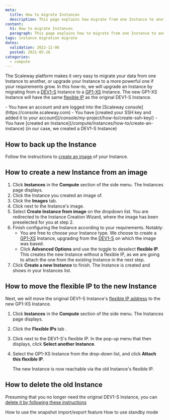 ```yaml
---
meta:
  title: How to migrate Instances
  description: This page explains how migrate from one Instance to another
content:
  h1: How to migrate Instances
  paragraph: This page explains how to migrate from one Instance to another
tags: instance migration migrate 
dates:
  validation: 2022-12-06
  posted: 2021-05-26 
categories:
  - compute
---
```


The Scaleway platform makes it very easy to migrate your data from one Instance to another, or upgrade your Instance to a more powerful one if your requirements grow. In this how-to, we will upgrade an Instance by migrating from a [DEV1-S](/compute/instances/concepts/#development-instance) Instance to a [GP1-XS](/compute/instances/concepts/#general-purpose-instance) Instance. The new GP1-XS Instance will have the same [flexible IP](/compute/instances/concepts/#flexible-ip) as the original DEV1-S Instance.

<Macro id="iam-requirements" />

<Message type="requirement">
  - You have an account and are logged into the [Scaleway console](https://console.scaleway.com)
  - You have [created your SSH key and added it to your account](/console/my-project/how-to/create-ssh-key/)
  - You have [created an Instance](/compute/instances/how-to/create-an-instance) (in our case, we created a DEV1-S Instance)
</Message>

## How to back up the Instance

Follow the instructions to [create an image](/compute/instances/how-to/create-a-backup/#how-to-create-an-image) of your Instance.

## How to create a new Instance from an image 

1. Click **Instances** in the **Compute** section of the side menu. The Instances page displays.
2. Click the Instance you created an image of.
3. Click the **Images** tab.
4. Click <Icon name="more" /> next to the Instance's image.
    <Lightbox src="scaleway-image-create-from-tab.webp" alt="" />
5. Select **Create Instance from image** on the dropdown list. You are redirected to the Instance Creation Wizard, where the image has been preselected for you at step 2.
6. Finish configuring the Instance according to your requirements. Notably:
    - You are free to choose your Instance type. We choose to create a [GP1-XS](/compute/instances/concepts/#general-purpose-instance) Instance, upgrading from the [DEV1-S](/compute/instances/concepts/#development-instance) on which the image was based.
    - Click **Advanced Options** and use the <Icon name="toggle" /> toggle to deselect **flexible IP**. This creates the new Instance without a flexible IP, as we are going to attach the one from the existing Instance in the next step.
    <Lightbox src="scaleway-toggle-flexip.webp" alt="" />
7. Click **Create a new Instance** to finish. The Instance is created and shows in your Instances list.

## How to move the flexible IP to the new Instance

Next, we will move the original DEV1-S Instance's [flexible IP address](/compute/instances/concepts/#flexible-ip) to the new GP1-XS Instance. 

1. Click **Instances** in the **Compute** section of the side menu. The Instances page displays.
2. Click the **Flexible IPs** tab .
3. Click <Icon name="more" /> next to the DEV1-S's flexible IP. In the pop-up menu that then displays, click **Select another Instance**.
    <Lightbox src="scaleway-attach-flexip.webp" alt="" />
4. Select the GP1-XS Instance from the drop-down list, and click **Attach this flexible IP**.

    The new Instance is now reachable via the old Instance's flexible IP.

## How to delete the old Instance

Presuming that you no longer need the original DEV1-S Instance, you can [delete it by following these instructions](/compute/instances/how-to/delete-instance)


<Navigation title="See Also">
  <PreviousButton to="/compute/instances/how-to/snapshot-import-export-feature/">How to use the snapshot import/export feature</PreviousButton>
  <NextButton to="/compute/instances/how-to/use-standby-mode/">How to use standby mode</NextButton>
</Navigation>
